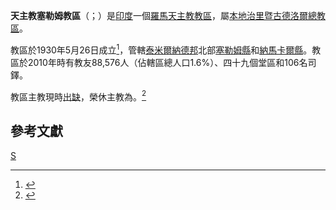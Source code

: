 {{Multiple issues|
{{Primarysources|time=2020-03-09T16:36:19+00:00}}
{{Refimprove|time=2020-03-09T16:36:19+00:00}}
}}
{{Infobox Roman Catholic diocese
|Roman Catholic Diocese of = 塞勒姆教區
|Latin name of diocese = Dioecesis Salemensis
|border = catholic
|image = [[File:Infant_Jesus_Cathedral,_Salem_1.jpg|250px]]
|caption = 嬰孩耶穌主教座堂
|location = [[印度|印度]]
|territory = [[泰米爾納德邦|泰米爾納德邦]]北部兩縣
|population = 88,576
|rite = [[羅馬禮|羅馬禮]]
|patron =
|province = [[天主教本地治里暨古德洛爾總教區|本地治里暨古德洛爾]]
|established = 1930年
|cathedral = 嬰孩耶穌主教座堂
|co-cathedral =
|leadership = 主教
|website =[http://www.salemdiocese.org/ 官方網頁]
|pope = {{incumbent pope}}
|ordinary = （[[教座出缺|教座出缺]]）
|coadjutor bishop =
|auxiliary =
|emeritus = {{link-de|塞巴斯蒂亞納潘·辛加羅揚|Sebastianappan Singaroyan|辛加羅揚·塞巴斯蒂亞納潘}}
}}

'''天主教塞勒姆教區'''（{{lang-la|Dioecesis Salemensis}}；{{lang-en|Diocese of Salem}}）是[[印度|印度]]一個[[羅馬天主教|羅馬天主教]][[教區|教區]]，屬[[天主教本地治里暨古德洛爾總教區|本地治里暨古德洛爾總教區]]。

教區於1930年5月26日成立<ref>{{cite book |title=ACTA APOSTOLICAE SEDIS |volume=XXIV |year=1932 |publisher=Typis Polyglottis Vaticanis |pages=36-38 |url=https://www.vatican.va/archive/aas/documents/AAS-24-1932-ocr.pdf |accessdate=2020-03-09 |archiveurl=https://web.archive.org/web/20200309163341/https://www.vatican.va/archive/aas/documents/AAS-24-1932-ocr.pdf |archivedate=2020-03-09 |language=la |dead-url=no }}</ref>，管轄[[泰米爾納德邦|泰米爾納德邦]]北部[[塞勒姆縣|塞勒姆縣]]和[[納馬卡爾縣|納馬卡爾縣]]。教區於2010年時有教友88,576人（佔轄區總人口1.6%）、四十九個堂區和106名司鐸。

教區主教現時[[教座出缺|出缺]]，榮休主教為{{link-de|塞巴斯蒂亞納潘·辛加羅揚|Sebastianappan Singaroyan|辛加羅揚·塞巴斯蒂亞納潘}}。<ref>{{cite press release |title=Resignations and Appointments, 09.03.2020 |url=https://press.vatican.va/content/salastampa/en/bollettino/pubblico/2020/03/09/200309b.html |publisher=Holy See Press Office |accessdate=2020-03-09 |archiveurl=https://web.archive.org/web/20200309162011/https://press.vatican.va/content/salastampa/en/bollettino/pubblico/2020/03/09/200309b.html |archivedate=2020-03-09 |language=en |date=2020-03-09 |dead-url=no }}</ref>

==參考文獻==
{{reflist}}

[[Category:印度天主教教區|S]]